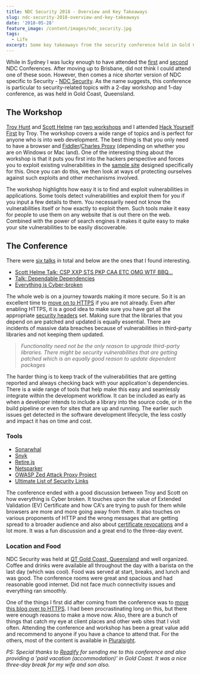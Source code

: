 ```yaml
---
title: NDC Security 2018 - Overview and Key Takeaways
slug: ndc-security-2018-overview-and-key-takeaways
date: '2018-05-28'
feature_image: /content/images/ndc_security.jpg
tags:
  - Life
excerpt: Some key takeaways from the security conference held in Gold Coast.
---
```

While in Sydney I was lucky enough to have attended the [first](/blog/ndc-sydney/) and [second](/blog/ndc-sydney-2017/) NDC Conferences. After moving up to Brisbane, did not think I could attend one of these soon. However, then comes a nice shorter version of NDC specific to Security - [NDC Security](https://ndcsecurity.com.au/). As the name suggests, this conference is particular to security-related topics with a 2-day workshop and 1-day conference, as was held in Gold Coast, Queensland.

## The Workshop

[Troy Hunt](https://www.troyhunt.com/) and [Scott Helme](https://scotthelme.co.uk/) ran [two workshops](https://ndcsecurity.com.au/workshops/) and I attended [Hack Yourself First](https://ndcsecurity.com.au/workshop/hack-yourself-first-how-to-go-on-the-cyber-offence/) by Troy. The workshop covers a wide range of topics and is perfect for anyone who is into web development. The best thing is that you only need to have a browser and [Fiddler](https://www.telerik.com/download/fiddler)/[Charles Proxy](https://www.charlesproxy.com/download/) (depending on whether you are on Windows or Mac land). One of the interesting thing about the workshop is that it puts you first into the hackers perspective and forces you to exploit existing vulnerabilities in the [sample site](http://hackyourselffirst.troyhunt.com/) designed specifically for this. Once you can do this, we then look at ways of protecting ourselves against such exploits and other mechanisms involved.

<ImageCard src="/content/images/ndc_security_hyf.jpg" alt="Hack yourself first, Troy Hunt" />

The workshop highlights how easy it is to find and exploit vulnerabilities in applications. Some tools detect vulnerabilities and exploit them for you if you input a few details to them. You necessarily need not know the vulnerabilities itself or how exactly to exploit them. Such tools make it easy for people to use them on any website that is out there on the web. Combined with the power of search engines it makes it quite easy to make your site vulnerabilities to be easily discoverable.

## The Conference

There were [six talks](https://ndcsecurity.com.au/agenda/) in total and below are the ones that I found interesting.

-   [Scott Helme Talk: CSP XXP STS PKP CAA ETC OMG WTF BBQ…](https://ndcsecurity.com.au/talk/csp-xxp-sts-pkp-caa-etc-omg-wtf-bbq/)
-   [Talk: Dependable Dependencies](https://ndcsecurity.com.au/talk/dependable-dependencies/)
-   [Everything is Cyber-broken](https://ndcsecurity.com.au/talk/everything-is-cyber-broken/)

<ImageCard src="/content/images/ndc_security_conference.jpg" alt="NDC Securtiy, 2018 - Conference" />

The whole web is on a journey towards making it more secure. So it is an excellent time to [move on to HTTPS](/blog/https-for-free-and-why-you-should-care/) if you are not already. Even after enabling HTTPS, it is a good idea to make sure you have got all the appropriate [security headers](https://securityheaders.com/) set. Making sure that the libraries that you depend on are patched and updated is equally essential. There are incidents of massive data breaches because of vulnerabilities in third-party libraries and not keeping them updated.

> _Functionality need not be the only reason to upgrade third-party libraries. There might be security vulnerabilities that are getting patched which is an equally good reason to update dependent packages_

The harder thing is to keep track of the vulnerabilities that are getting reported and always checking back with your application's dependencies. There is a wide range of tools that help make this easy and seamlessly integrate within the development workflow. It can be included as early as when a developer intends to include a library into the source code, or in the build pipeline or even for sites that are up and running. The earlier such issues get detected in the software development lifecycle, the less costly and impact it has on time and cost.

### Tools

-   [Sonarwhal](https://sonarwhal.com/scanner/)
-   [Snyk](https://snyk.io/)
-   [Retire.js](https://retirejs.github.io/retire.js/)
-   [Netsparker](https://www.netsparker.com/)
-   [OWASP Zed Attack Proxy Project](https://www.owasp.org/index.php/OWASP_Zed_Attack_Proxy_Project)
-   [Ultimate List of Security Links](https://www.troyhunt.com/troys-ultimate-list-of-security-links/)

The conference ended with a good discussion between Troy and Scott on how everything is Cyber broken. It touches upon the value of Extended Validation (EV) Certificate and how CA's are trying to push for them while browsers are more and more going away from them. It also touches on various proponents of HTTP and the wrong messages that are getting spread to a broader audience and also about [certificate revocations](https://scotthelme.co.uk/revocation-is-broken/) and a lot more. It was a fun discussion and a great end to the three-day event.

### Location and Food

NDC Security was held at [QT Gold Coast, Queensland](https://www.qthotelsandresorts.com/gold-coast/) and well organized. Coffee and drinks were available all throughout the day with a barista on the last day (which was cool). Food was served at start, breaks, and lunch and was good. The conference rooms were great and spacious and had reasonable good internet. Did not face much connectivity issues and everything ran smoothly.

<ImageCard src="/content/images/ndc_security_food_location.jpg" alt="NDC Securtiy, 2018 - Food and Location" />

One of the things I first did after coming from the conference was to [move this blog over to HTTPS](/blog/https-for-free-and-why-you-should-care/). I had been procrastinating long on this, but there were enough reasons to make a move now. Also, there are a bunch of things that catch my eye at client places and other web sites that I visit often. Attending the conference and workshop has been a great value add and recommend to anyone if you have a chance to attend that. For the others, most of the content is available in [Pluralsight](https://www.pluralsight.com/).

_PS: Special thanks to [Readify](/blog/finding-a-job-abroad/) for sending me to this conference and also providing a 'paid vacation (accommodation)' in Gold Coast. It was a nice three-day break for my wife and son also._
